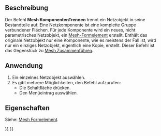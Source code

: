 <languages/>

{{Docnav/de
|[[Mesh_Merge/de|Zusammenführen]]
|[[MeshPart_CreateFlatMesh/de|EbenesNetzErstellen]]
|[[Mesh_Workbench/de|Mesh]]
|IconL=Mesh_Merge.svg
|IconR=MeshPart_CreateFlatMesh.svg
|IconC=Workbench_Mesh.svg
}}

{{GuiCommand/de
|Name=Mesh SplitComponents
|Name/de=Mesh KomponentenTrennen
|MenuLocation=Netze → Nach Komponenten teilen
|Workbenches=[[Mesh_Workbench/de|Mesh]]
|Version=0.19
|SeeAlso=[[Mesh_Merge/de|Mesh Zusammenführen]]
}}

<span id="Description"></span>
==Beschreibung==

Der Befehl '''Mesh KomponentenTrennen''' trennt ein Netzobjekt in seine Bestandteile auf. Eine Netzkomponente ist eine komplette Gruppe verbundener Flächen. Für jede Komponente wird ein neues, nicht parametrisches Netzobjekt, ein [[Mesh_Feature/de|Mesh-Formelement]] erstellt. Enthält das originale Netzobjekt nur eine Komponente, wie es meistens der Fall ist, wird nur ein einziges Netzobjekt, eigentlich eine Kopie, erstellt. Dieser Befehl ist das Gegenstück zu [[Mesh_Merge/de|Mesh Zusammenführen]].

<span id="Usage"></span>
==Anwendung==

# Ein einzelnes Netzobjekt auswählen.
# Es gibt mehrere Möglichkeiten, den Befehl aufzurufen:
#* Die Schaltfläche {{Button|[[Image:Mesh_SplitComponents.svg|16px]] [[Mesh_SplitComponents/de|In Komponenten auftrennen]]}} drücken.
#* Den Menüeintrag {{MenuCommand|Netze → [[Image:Mesh_SplitComponents.svg|16px]] In Komponenten auftrennen}} auswählen.

<span id="Properties"></span>
==Eigenschaften==

Siehe: [[Mesh_Feature/de|Mesh Formelement]].


{{Docnav/de
|[[Mesh_Merge/de|Zusammenführen]]
|[[MeshPart_CreateFlatMesh/de|EbenesNetzErstellen]]
|[[Mesh_Workbench/de|Mesh]]
|IconL=Mesh_Merge.svg
|IconR=MeshPart_CreateFlatMesh.svg
|IconC=Workbench_Mesh.svg
}}

{{Mesh Tools navi{{#translation:}}}}
{{Userdocnavi{{#translation:}}}}